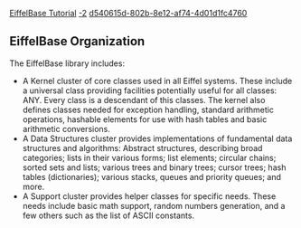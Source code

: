 [[Property:title|EiffelBase Tutorial]]
[[Property:weight|-2]]
[[Property:uuid|d540615d-802b-8e12-af74-4d01d1fc4760]]
==EiffelBase Organization==

The EiffelBase library includes:

* A Kernel cluster of core classes used in all Eiffel systems. These include a universal class providing facilities potentially useful for all classes: ANY. Every class is a descendant of this classes. The kernel also defines classes needed for exception handling, standard arithmetic operations, hashable elements for use with hash tables and basic arithmetic conversions.
* A Data Structures cluster provides implementations of fundamental data structures and algorithms: Abstract structures, describing broad categories; lists in their various forms; list elements; circular chains; sorted sets and lists; various trees and binary trees; cursor trees; hash tables (dictionaries); various stacks, queues and priority queues; and more.
* A Support cluster provides helper classes for specific needs. These needs include basic math support, random numbers generation, and a few others such as the list of ASCII constants.



